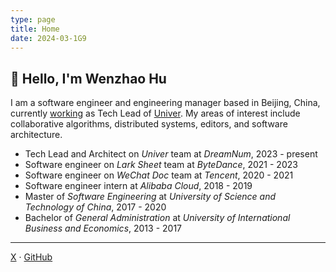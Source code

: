 ```yaml
---
type: page
title: Home
date: 2024-03-1G9
---
```


## 👋 Hello, I'm Wenzhao Hu

I am a software engineer and engineering manager based in Beijing, China, 
currently [working](/work) as Tech Lead of [Univer](https://github.com/dream-num/univer).
My areas of interest include collaborative algorithms, distributed systems, editors,
and software architecture.

- Tech Lead and Architect on _Univer_ team at _DreamNum_, 2023 - present
- Software engineer on _Lark Sheet_ team at _ByteDance_, 2021 - 2023
- Software engineer on _WeChat Doc_ team at _Tencent_, 2020 - 2021
- Software engineer intern at _Alibaba Cloud_, 2018 - 2019
- Master of _Software Engineering_ at _University of Science and Technology of China_, 2017 - 2020
- Bachelor of _General Administration_ at _University of International Business and Economics_, 2013 - 2017

---

[X](https://x.com/wzhudev) · [GitHub](https://github.com/wzhudev)

